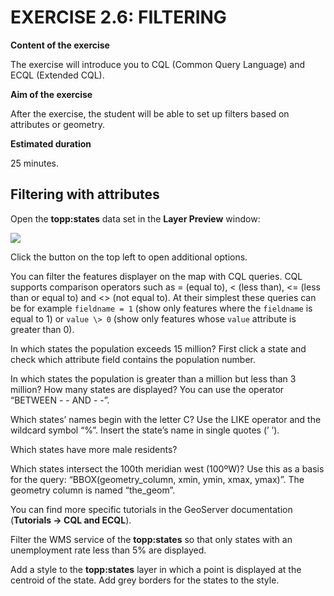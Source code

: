 # EXERCISE 2.6: FILTERING

**Content of the exercise**

The exercise will introduce you to CQL (Common Query Language) and ECQL (Extended CQL). 

**Aim of the exercise**

After the exercise, the student will be able to set up filters based on attributes or geometry.

**Estimated duration**

25 minutes.

## Filtering with attributes

Open the **topp:states** data set in the **Layer Preview** window:

![](img/harjoitus_13/image1.png)

Click the button on the top left to open additional options.

You can filter the features displayer on the map with CQL queries. CQL supports comparison operators such as = (equal to), \< (less than), \<= (less than or equal to) and \<\> (not equal to). At their simplest these queries can be for example ```fieldname = 1``` (show only features where the ```fieldname``` is equal to 1) or ```value \> 0``` (show only features whose ```value``` attribute is greater than 0).

::: hint-box
In which states the population exceeds 15 million? First click a state and check which attribute field contains the population number.
:::

::: hint-box
In which states the population is greater than a million but less than 3 million? How many states are displayed? You can use the operator "BETWEEN - - AND - - ".
:::

::: hint-box
Which states' names begin with the letter C? Use the LIKE operator and the wildcard symbol "%". Insert the state's name in single quotes (' ').
:::

::: hint-box
Which states have more male residents?
:::

::: hint-box
Which states intersect the 100th meridian west (100ºW)? Use this as a basis for the query: "BBOX(geometry_column, xmin, ymin, xmax, ymax)". The geometry column is named "the_geom".
:::

You can find more specific tutorials in the GeoServer documentation (**Tutorials → CQL and ECQL**).

Filter the WMS service of the **topp:states** so that only states with an unemployment rate less than 5% are displayed.

Add a style to the **topp:states** layer in which a point is displayed at the centroid of the state. Add grey borders for the states to the style.
